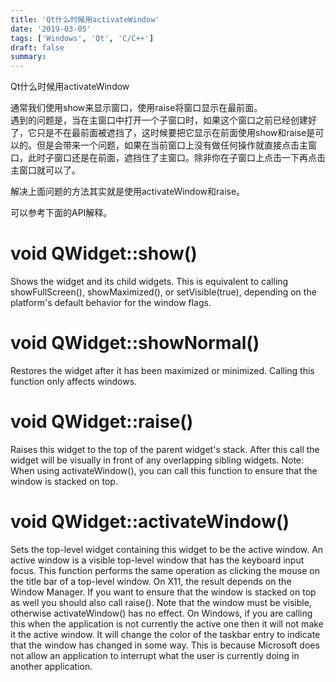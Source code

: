 ```yaml
---
title: 'Qt什么时候用activateWindow'
date: '2019-03-05'
tags: ['Windows', 'Qt', 'C/C++']
draft: false
summary: 
---
```


Qt什么时候用activateWindow

通常我们使用show来显示窗口，使用raise将窗口显示在最前面。  
遇到的问题是，当在主窗口中打开一个子窗口时，如果这个窗口之前已经创建好了，它只是不在最前面被遮挡了，这时候要把它显示在前面使用show和raise是可以的。但是会带来一个问题，如果在当前窗口上没有做任何操作就直接点击主窗口，此时子窗口还是在前面，遮挡住了主窗口。除非你在子窗口上点击一下再点击主窗口就可以了。  

解决上面问题的方法其实就是使用activateWindow和raise。

可以参考下面的API解释。


# void QWidget::show()
Shows the widget and its child widgets.
This is equivalent to calling showFullScreen(), showMaximized(), or setVisible(true), depending on the platform's default behavior for the window flags.

# void QWidget::showNormal()
Restores the widget after it has been maximized or minimized.
Calling this function only affects windows.

# void QWidget::raise()
Raises this widget to the top of the parent widget's stack.
After this call the widget will be visually in front of any overlapping sibling widgets.
Note: When using activateWindow(), you can call this function to ensure that the window is stacked on top.

# void QWidget::activateWindow()
Sets the top-level widget containing this widget to be the active window.
An active window is a visible top-level window that has the keyboard input focus.
This function performs the same operation as clicking the mouse on the title bar of a top-level window. On X11, the result depends on the Window Manager. If you want to ensure that the window is stacked on top as well you should also call raise(). Note that the window must be visible, otherwise activateWindow() has no effect.
On Windows, if you are calling this when the application is not currently the active one then it will not make it the active window. It will change the color of the taskbar entry to indicate that the window has changed in some way. This is because Microsoft does not allow an application to interrupt what the user is currently doing in another application.